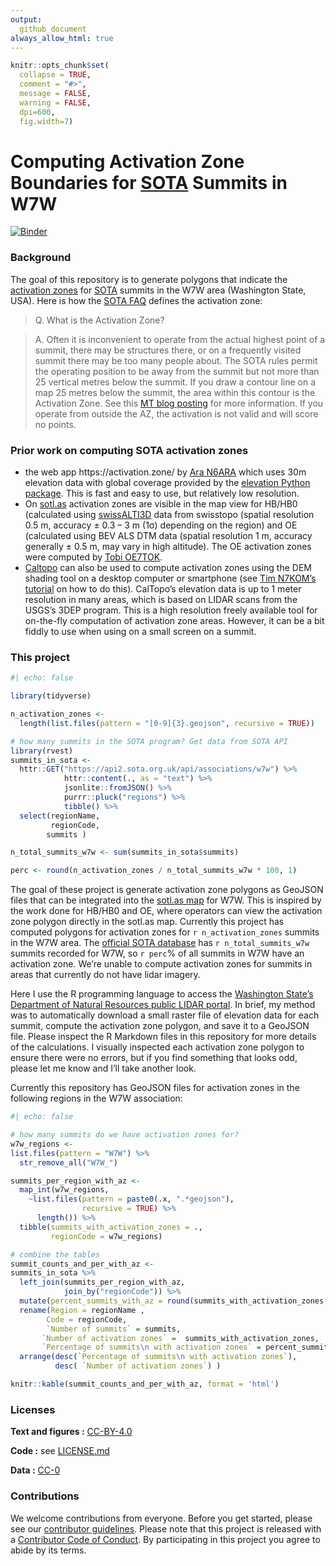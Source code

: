 ```yaml
---
output: 
  github_document
always_allow_html: true
---
```


<!-- README.md is generated from README.Rmd. Please edit that file -->

```r
knitr::opts_chunk$set(
  collapse = TRUE,
  comment = "#>",
  message = FALSE,
  warning = FALSE,
  dpi=600,
  fig.width=7)
```

# Computing Activation Zone Boundaries for [SOTA](https://www.sota.org.uk/) Summits in W7W

<!-- badges: start -->

[![Binder](https://mybinder.org/badge_logo.svg)](https://mybinder.org/v2/gh/benmarwick/computing-sota-az-boundaries/master?urlpath=rstudio)

<!-- badges: end -->


### Background

The goal of this repository is to generate polygons that indicate the [activation zones](https://www.sota.org.uk/Blog/2017/07/08/In-The-Zone) for [SOTA](https://www.sota.org.uk/) summits in the W7W area (Washington State, USA). Here is how the [SOTA FAQ](https://www.sota.org.uk/Joining-In/FAQs) defines the activation zone:

> Q. What is the Activation Zone?

> A. Often it is inconvenient to operate from the actual highest point of a summit, there may be structures there, or on a frequently visited summit there may be too many people about. The SOTA rules permit the operating position to be away from the summit but not more than 25 vertical metres below the summit. If you draw a contour line on a map 25 metres below the summit, the area within this contour is the Activation Zone. See this [MT blog posting](https://www.sota.org.uk/Blog/2017/07/08/In-The-Zone) for more information. If you operate from outside the AZ, the activation is not valid and will score no points.

### Prior work on computing SOTA activation zones 

- the web app https://activation.zone/ by [Ara N6ARA](https://n6ara.com/) which uses 30m elevation data with global coverage provided by the [elevation Python package](https://pypi.org/project/elevation/). This is fast and easy to use, but relatively low resolution. 
- On [sotl.as](https://sotl.as/) activation zones are visible in the map view for HB/HB0 (calculated using [swissALTI3D](https://www.swisstopo.admin.ch/de/hoehenmodell-swissalti3d) data from swisstopo (spatial resolution 0.5 m, accuracy ± 0.3 – 3 m (1σ) depending on the region) and OE (calculated using BEV ALS DTM data (spatial resolution 1 m, accuracy generally ± 0.5 m, may vary in high altitude). The OE activation zones were computed by [Tobi OE7TOK](https://reflector.sota.org.uk/t/activation-zones-for-oe-on-sotlas/34629). 
- [Caltopo](https://caltopo.com/) can also be used to compute activation zones using the DEM shading tool on a desktop computer or smartphone (see [Tim N7KOM's](https://www.etsy.com/shop/N7KOMPortableRadio) [tutorial](https://www.youtube.com/watch?v=UixA1Fc4D1c) on how to do this). CalTopo's elevation data is up to 1 meter resolution in many areas, which is based on LIDAR scans from the USGS's 3DEP program. This is a high resolution freely available tool for on-the-fly computation of activation zone areas. However, it can be a bit fiddly to use when using on a small screen on a summit.  

### This project

```r
#| echo: false

library(tidyverse)

n_activation_zones <- 
  length(list.files(pattern = "[0-9]{3}.geojson", recursive = TRUE))

# how many summits in the SOTA program? Get data from SOTA API
library(rvest)
summits_in_sota <-  
  httr::GET("https://api2.sota.org.uk/api/associations/w7w") %>% 
            httr::content(., as = "text") %>% 
            jsonlite::fromJSON() %>% 
            purrr::pluck("regions") %>% 
            tibble() %>% 
  select(regionName, 
         regionCode,
        summits )

n_total_summits_w7w <- sum(summits_in_sota$summits)

perc <- round(n_activation_zones / n_total_summits_w7w * 100, 1)
```


The goal of these project is generate activation zone polygons as GeoJSON files that can be integrated into the [sotl.as map](https://sotl.as/summits/W7W) for W7W. This is inspired by the work done for HB/HB0 and OE, where operators can view the activation zone polygon directly in the sotl.as map. Currently this project has computed polygons for activation zones for `r n_activation_zones` summits in the W7W area. The [official SOTA database](https://www.sotadata.org.uk/en/association/W7W) has `r n_total_summits_w7w` summits recorded for W7W, so `r perc`% of all summits in W7W have an activation zone. We're unable to compute activation zones for summits in areas that currently do not have lidar imagery.

Here I use the R programming language to access the [Washington State's Department of Natural Resources public LIDAR portal](https://lidarportal.dnr.wa.gov/). In brief, my method was to automatically download a small raster file of elevation data for each summit, compute the activation zone polygon, and save it to a GeoJSON file. Please inspect the R Markdown files in this repository for more details of the calculations. I visually inspected each activation zone polygon to ensure there were no errors, but if you find something that looks odd, please let me know and I'll take another look.  

Currently this repository has GeoJSON files for activation zones in the following regions in the W7W association:

```r
#| echo: false

# how many summits do we have activation zones for?
w7w_regions <- 
list.files(pattern = "W7W") %>% 
  str_remove_all("W7W_")

summits_per_region_with_az <- 
  map_int(w7w_regions,
    ~list.files(pattern = paste0(.x, ".*geojson"),
                recursive = TRUE) %>% 
      length()) %>% 
  tibble(summits_with_activation_zones = .,
         regionCode = w7w_regions)

# combine the tables
summit_counts_and_per_with_az <- 
summits_in_sota %>% 
  left_join(summits_per_region_with_az,
            join_by("regionCode")) %>% 
  mutate(percent_summits_with_az = round(summits_with_activation_zones / summits * 100, 1 )) %>% 
  rename(Region = regionName ,
        Code = regionCode,
        `Number of summits` = summits,
       `Number of activation zones` =  summits_with_activation_zones,
       `Percentage of summits\n with activation zones` = percent_summits_with_az) %>% 
  arrange(desc(`Percentage of summits\n with activation zones`),
          desc( `Number of activation zones`) )

knitr::kable(summit_counts_and_per_with_az, format = 'html')

```



### Licenses

**Text and figures :** [CC-BY-4.0](http://creativecommons.org/licenses/by/4.0/)

**Code :** see [LICENSE.md](LICENSE.md)

**Data :** [CC-0](http://creativecommons.org/publicdomain/zero/1.0/)

### Contributions

We welcome contributions from everyone. Before you get started, please see our [contributor guidelines](CONTRIBUTING.md). Please note that this project is released with a [Contributor Code of Conduct](CONDUCT.md). By participating in this project you agree to abide by its terms.


